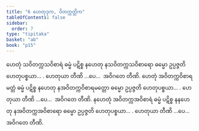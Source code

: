 ```yaml
---
title: "6 ဟေတုဒုက, ဝိတက္ကတ္တိက"
tableOfContents: false
sidebar:
  order: 7
type: "tipitaka"
basket: "ab"
book: "p15"
---
```



<DynamicBreadcrumb />

<Division number="14" book="p15" e="ch" v="40" p="218">

<Paragraph number="38" book="p15">
ဟေတုံ သဝိတက္ကသဝိစာရံ ဓမ္မံ ပဋိစ္စ နဟေတု နသဝိတက္ကသဝိစာရော ဓမ္မော ဥပ္ပဇ္ဇတိ ဟေတုပစ္စယာ… . ဟေတုယာ တီဏိ …ပေ…  အဝိဂတေ တီဏိ.
</Paragraph>

<Paragraph number="39" book="p15">
ဟေတုံ အဝိတက္ကဝိစာရမတ္တံ ဓမ္မံ ပဋိစ္စ နဟေတု နအဝိတက္ကဝိစာရမတ္တော ဓမ္မော ဥပ္ပဇ္ဇတိ ဟေတုပစ္စယာ… . ဟေတုယာ တီဏိ …ပေ…  အဝိဂတေ တီဏိ.
</Paragraph>

<Paragraph number="40" book="p15">
နဟေတုံ အဝိတက္ကအဝိစာရံ ဓမ္မံ ပဋိစ္စ နနဟေတု နအဝိတက္ကအဝိစာရော ဓမ္မော ဥပ္ပဇ္ဇတိ ဟေတုပစ္စယာ… . ဟေတုယာ တီဏိ …ပေ…  အဝိဂတေ တီဏိ.
</Paragraph>
</Division>